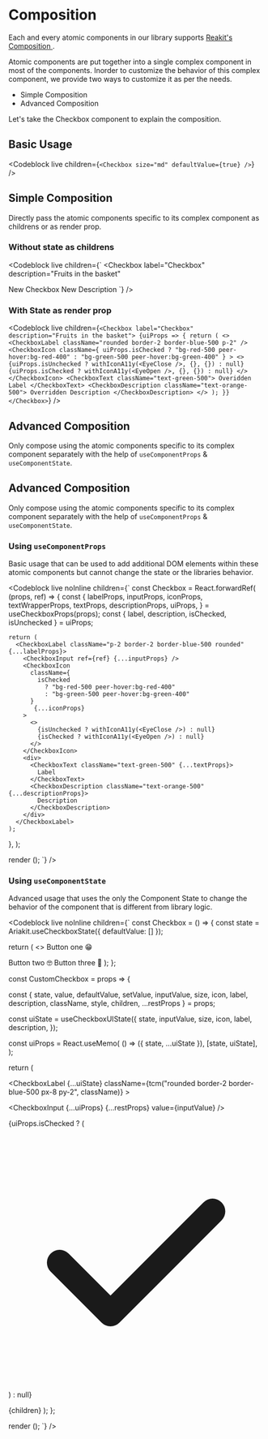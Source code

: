 
# Composition

Each and every atomic components in our library supports
[Reakit's Composition ](https://reakit.io/docs/composition/).

Atomic components are put together into a single complex component in most of
the components. Inorder to customize the behavior of this complex component, we
provide two ways to customize it as per the needs.

- Simple Composition
- Advanced Composition

Let's take the Checkbox component to explain the composition.

## Basic Usage

<Codeblock live children={`<Checkbox size="md" defaultValue={true} />`} />

## Simple Composition

Directly pass the atomic components specific to its complex component as
childrens or as render prop.

### Without state as childrens

<Codeblock
  live
  children={`
<Checkbox
  label="Checkbox"
  description="Fruits in the basket"
>
  <CheckboxLabel className="rounded border-2 border-blue-500 p-2" />
  <CheckboxIcon className="bg-red-500" />
  <CheckboxText className="text-green-500">New Checkbox</CheckboxText>
  <CheckboxDescription className="text-orange-500">
    New Description
  </CheckboxDescription>
</Checkbox>
`}
/>

### With State as render prop

<Codeblock
  live
  children={`
<Checkbox label="Checkbox" description="Fruits in the basket">
  {uiProps => {
    return (
      <>
        <CheckboxLabel className="rounded border-2 border-blue-500 p-2" />
        <CheckboxIcon
          className={
            uiProps.isChecked
              ? "bg-red-500 peer-hover:bg-red-400"
              : "bg-green-500 peer-hover:bg-green-400"
          }
        >
          <>
            {uiProps.isUnchecked
              ? withIconA11y(<EyeClose />, {}, {})
              : null}
            {uiProps.isChecked ? withIconA11y(<EyeOpen />, {}, {}) : null}
          </>
        </CheckboxIcon>
        <CheckboxText className="text-green-500">
          Overidden Label
        </CheckboxText>
        <CheckboxDescription className="text-orange-500">
          Overridden Description
        </CheckboxDescription>
      </>
    );
  }}
</Checkbox>
`}
/>

## Advanced Composition

Only compose using the atomic components specific to its complex component
separately with the help of `useComponentProps` & `useComponentState`.

## Advanced Composition

Only compose using the atomic components specific to its complex component
separately with the help of `useComponentProps` & `useComponentState`.

### Using `useComponentProps`

Basic usage that can be used to add additional DOM elements within these atomic
components but cannot change the state or the libraries behavior.

<Codeblock
  live
  noInline
  children={`
const Checkbox = React.forwardRef(
  (props, ref) => {
    const {
      labelProps,
      inputProps,
      iconProps,
      textWrapperProps,
      textProps,
      descriptionProps,
      uiProps,
    } = useCheckboxProps(props);
    const { label, description, isChecked, isUnchecked } = uiProps;

    return (
      <CheckboxLabel className="p-2 border-2 border-blue-500 rounded" {...labelProps}>
        <CheckboxInput ref={ref} {...inputProps} />
        <CheckboxIcon
          className={
            isChecked
              ? "bg-red-500 peer-hover:bg-red-400"
              : "bg-green-500 peer-hover:bg-green-400"
          }
           {...iconProps}
        >
          <>
            {isUnchecked ? withIconA11y(<EyeClose />) : null}
            {isChecked ? withIconA11y(<EyeOpen />) : null}
          </>
        </CheckboxIcon>
        <div>
          <CheckboxText className="text-green-500" {...textProps}>
            Label
          </CheckboxText>
          <CheckboxDescription className="text-orange-500" {...descriptionProps}>
            Description
          </CheckboxDescription>
        </div>
      </CheckboxLabel>
    );

}, );

render (<Checkbox />); `} />

### Using `useComponentState`

Advanced usage that uses the only the Component State to change the behavior of
the component that is different from library logic.

<Codeblock
  live
  noInline
  children={`
const Checkbox = () => {
const state = Ariakit.useCheckboxState({ defaultValue: [] });

return ( <> <CustomCheckbox inputValue="one" state={state}> Button one 😁

</CustomCheckbox>
<CustomCheckbox className="ml-2" inputValue="two" state={state}> Button two 🤓
</CustomCheckbox>
<CustomCheckbox className="ml-2" inputValue="three" state={state}> Button three
👻 </CustomCheckbox> </> ); };

const CustomCheckbox = props => {

const { state, value, defaultValue, setValue, inputValue, size, icon, label,
description, className, style, children, ...restProps } = props;

const uiState = useCheckboxUIState({ state, inputValue, size, icon, label,
description, });

const uiProps = React.useMemo( () => ({ state, ...uiState }), [state, uiState],
);

return (

<CheckboxLabel {...uiState} className={tcm("rounded border-2 border-blue-500 px-8 py-2", className)} >

<CheckboxInput {...uiProps} {...restProps} value={inputValue} />

{uiProps.isChecked ? (

<CheckboxIcon className="absolute inset-y-0 left-0 flex items-center pl-1.5 text-blue-500">
  <svg
    className="h-5 w-5"
    xmlns="http://www.w3.org/2000/svg"
    viewBox="0 0 20 20"
    fill="currentColor"
    aria-hidden="true"
    role="img"
    focusable={false}
  >
    <path
      fillRule="evenodd"
      d="M16.707 5.293a1 1 0 010 1.414l-8 8a1 1 0 01-1.414 0l-4-4a1 1 0 011.414-1.414L8 12.586l7.293-7.293a1 1 0 011.414 0z"
      clipRule="evenodd"
    />
  </svg>
</CheckboxIcon>
) : null}

<span className="select-none">{children}</span> </CheckboxLabel> ); };

render (<Checkbox />); `} />
